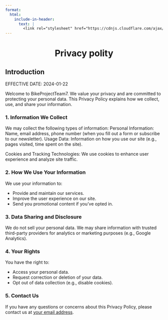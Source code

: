 ```yaml
---
format:
  html:
    include-in-header:
      text: |
        <link rel="stylesheet" href="https://cdnjs.cloudflare.com/ajax/libs/font-awesome/6.5.1/css/all.min.css">
---
```


<div style="text-align: center;">
<h1>Privacy polity <i class="fas fa-lock"></i></h1>
</div>


## Introduction

<p class = "text"> EFFECTIVE DATE: 2024-01-22 </p>

<p class = "text"> Welcome to BikeProjectTeam7. We value your privacy and are committed to protecting your personal data. This Privacy Policy explains how we collect, use, and share your information. </p>

### 1. Information We Collect

<p class = "text"> We may collect the following types of information:
Personal Information: Name, email address, phone number (when you fill out a form or subscribe to our newsletter).
Usage Data: Information on how you use our site (e.g., pages visited, time spent on the site). </p>

<p class = "text">  Cookies and Tracking Technologies: We use cookies to enhance user experience and analyze site traffic. </p>

### 2. How We Use Your Information

<p class = "text">  We use your information to: </p>

<ul class = "text">
    <li>Provide and maintain our services.</li>
    <li>Improve the user experience on our site.</li>
    <li>Send you promotional content if you’ve opted in.</li>
</ul>

### 3. Data Sharing and Disclosure

<p class = "text">  We do not sell your personal data. We may share information with trusted third-party providers for analytics or marketing purposes (e.g., Google Analytics). </p>

### 4. Your Rights

<p class = "text"> You have the right to: </p>

<ul class = "text"> 
    <li>Access your personal data.</li>
    <li>Request correction or deletion of your data.</li>
    <li>Opt out of data collection (e.g., disable cookies). </li>
</ul>

### 5. Contact Us

<p class = "text"> If you have any questions or concerns about this Privacy Policy, please contact us at <a href="about_us.html#mail">your email address</a>. </p>

